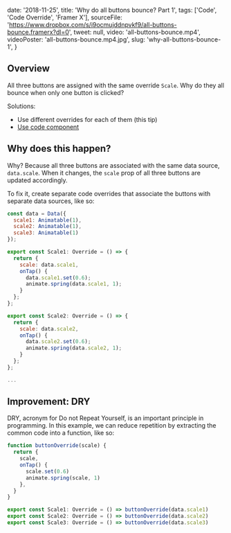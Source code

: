 
  date: '2018-11-25',
  title: 'Why do all buttons bounce? Part 1',
  tags: ['Code', 'Code Override', 'Framer X'],
  sourceFile:
    'https://www.dropbox.com/s/i9ocmujddnpvkf9/all-buttons-bounce.framerx?dl=0',
  tweet: null,
  video: 'all-buttons-bounce.mp4',
  videoPoster: 'all-buttons-bounce.mp4.jpg',
  slug: 'why-all-buttons-bounce-1',
}


## Overview

All three buttons are assigned with the same override `Scale`. Why do they all bounce when only one button is clicked?

Solutions:

- Use different overrides for each of them (this tip)
- [Use code component](/tips/why-all-buttons-bounce-2)

## Why does this happen?

Why? Because all three buttons are associated with the same data source, `data.scale`. When it changes, the `scale` prop of all three buttons are updated accordingly.

To fix it, create separate code overrides that associate the buttons with separate data sources, like so:

```js
const data = Data({
  scale1: Animatable(1),
  scale2: Animatable(1),
  scale3: Animatable(1)
});

export const Scale1: Override = () => {
  return {
    scale: data.scale1,
    onTap() {
      data.scale1.set(0.6);
      animate.spring(data.scale1, 1);
    }
  };
};

export const Scale2: Override = () => {
  return {
    scale: data.scale2,
    onTap() {
      data.scale2.set(0.6);
      animate.spring(data.scale2, 1);
    }
  };
};

...
```

## Improvement: DRY

DRY, acronym for Do not Repeat Yourself, is an important principle in programming. In this example, we can reduce repetition by extracting the common code into a function, like so:

```js
function buttonOverride(scale) {
  return {
    scale,
    onTap() {
      scale.set(0.6)
      animate.spring(scale, 1)
    },
  }
}

export const Scale1: Override = () => buttonOverride(data.scale1)
export const Scale2: Override = () => buttonOverride(data.scale2)
export const Scale3: Override = () => buttonOverride(data.scale3)
```
